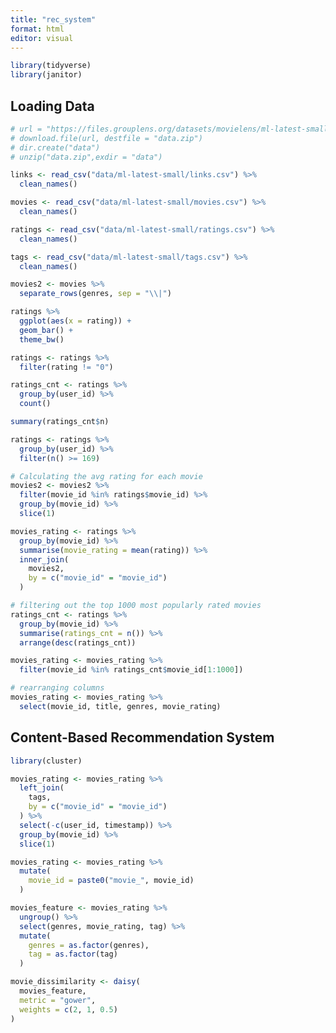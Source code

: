 ```yaml
---
title: "rec_system"
format: html
editor: visual
---
```


```r
library(tidyverse)
library(janitor)
```


## Loading Data


```r
# url = "https://files.grouplens.org/datasets/movielens/ml-latest-small.zip"
# download.file(url, destfile = "data.zip")
# dir.create("data")
# unzip("data.zip",exdir = "data")   

links <- read_csv("data/ml-latest-small/links.csv") %>% 
  clean_names()

movies <- read_csv("data/ml-latest-small/movies.csv") %>% 
  clean_names()

ratings <- read_csv("data/ml-latest-small/ratings.csv") %>% 
  clean_names()

tags <- read_csv("data/ml-latest-small/tags.csv") %>% 
  clean_names()
```


```r
movies2 <- movies %>% 
  separate_rows(genres, sep = "\\|")
```


```r
ratings %>% 
  ggplot(aes(x = rating)) +
  geom_bar() +
  theme_bw()
```



```r
ratings <- ratings %>% 
  filter(rating != "0")
```


```r
ratings_cnt <- ratings %>% 
  group_by(user_id) %>% 
  count()

summary(ratings_cnt$n)
```


```r
ratings <- ratings %>% 
  group_by(user_id) %>% 
  filter(n() >= 169)

# Calculating the avg rating for each movie
movies2 <- movies2 %>% 
  filter(movie_id %in% ratings$movie_id) %>% 
  group_by(movie_id) %>% 
  slice(1)
```


```r
movies_rating <- ratings %>% 
  group_by(movie_id) %>% 
  summarise(movie_rating = mean(rating)) %>% 
  inner_join(
    movies2,
    by = c("movie_id" = "movie_id")
  )
```


```r
# filtering out the top 1000 most popularly rated movies
ratings_cnt <- ratings %>% 
  group_by(movie_id) %>% 
  summarise(ratings_cnt = n()) %>% 
  arrange(desc(ratings_cnt))

movies_rating <- movies_rating %>% 
  filter(movie_id %in% ratings_cnt$movie_id[1:1000])

# rearranging columns
movies_rating <- movies_rating %>% 
  select(movie_id, title, genres, movie_rating)
```



## Content-Based Recommendation System

```r
library(cluster)
```


```r
movies_rating <- movies_rating %>% 
  left_join(
    tags,
    by = c("movie_id" = "movie_id")
  ) %>% 
  select(-c(user_id, timestamp)) %>% 
  group_by(movie_id) %>% 
  slice(1)

movies_rating <- movies_rating %>% 
  mutate(
    movie_id = paste0("movie_", movie_id)
  ) 

movies_feature <- movies_rating %>% 
  ungroup() %>% 
  select(genres, movie_rating, tag) %>% 
  mutate(
    genres = as.factor(genres),
    tag = as.factor(tag)
  )
```


```r
movie_dissimilarity <- daisy(
  movies_feature,
  metric = "gower",
  weights = c(2, 1, 0.5)
)
```








































